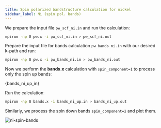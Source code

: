 ```yaml
---
title: Spin polarized bandstructure calculation for nickel
sidebar_label: Ni (spin pol. bands)
---
```


We prepare the input file `pw_scf_ni.in` and run the calculation:
```bash
mpirun -np 8 pw.x -i pw_scf_ni.in > pw_scf_ni.out
```

Prepare the input file for bands calculation `pw_bands_ni.in` with our desired
k-path and run:
```bash
mpirun -np 8 pw.x -i pw_bands_ni.in > pw_bands_ni.out
```

Now we perform the **bands.x** calculation with `spin_component=1` to process
only the spin up bands:


<CodeBlock language="bash" title="src/ni/bands_ni_up.in" showLineNumbers>{bands_ni_up_in}</CodeBlock>

Run the calculation:
```bash
mpirun -np 8 bands.x -i bands_ni_up.in > bands_ni_up.out
```
Similarly, we process the spin down bands `spin_component=2` and plot them.

<picture>
  <source type="image/webp" srcset={require("/img/ni-spin-bands.webp").default} />
  <img src={require("/img/ni-spin-bands.png").default} alt="ni-spin-bands" />
</picture>

